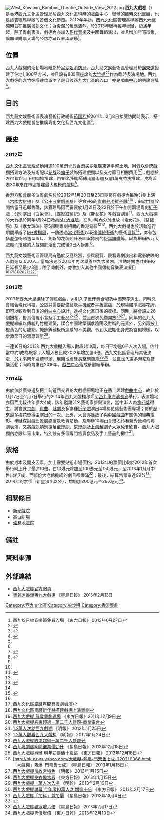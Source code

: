 [[File:West_Kowloon_Bamboo_Theatre_Outside_View_2012.jpg|thumb]]
'''西九大戲棚'''（{{lang-en|'''West Kowloon Bamboo Theatre'''}}）是[[香港|香港]][[西九文化區管理局|西九文化區管理局]]於[[西九文化區|西九文化區]]現時的[[戲曲中心|戲曲中心]]，舉辦的臨時[[文化|文化]][[節目|節目]]，也是該管理局舉辦的首個文化節目。2012年年初，西九文化區管理局舉辦西九大戲棚時旨在推廣[[粵劇|粵劇]]文化；及後鑑於反應熱烈，於2013年起再每年舉辦，於該年起，除了粵劇表演，戲棚內亦加入[[現代音樂|現代音樂]]及中國舞蹈演出，並且增加年宵市集，讓無法購票入場的公眾亦可以參與活動<ref>[http://orientaldaily.on.cc/cnt/news/20120828/00176_021.html 西九12月搞音樂節免費入場] {{Wayback|url=http://orientaldaily.on.cc/cnt/news/20120828/00176_021.html |date=20120831012447 }} 《東方日報》 2012年8月27日</ref>。

==位置==
西九大戲棚的活動場地毗鄰於[[尖沙咀消防局|尖沙咀消防局]]，西九龍文娛藝術區管理局於[[廣東道|廣東道]]搭建了佔地1,800平方米，並且設有800個座席的[[竹棚|大竹棚]]<ref name="econ">{{cite web |language=zh-hant |publisher=[[香港經濟日報|香港經濟日報]] |date=2011年12月9日 |title=西九搭棚做大戲 鑼鼓賀歲 }}</ref><ref>{{cite web |language=zh-hant |publisher=[[信報財經新聞|信報財經新聞]] |date=2012年1月11日 |title=西九大戲棚粵劇 汪明荃出手 好潮好時尚 }}</ref>作為臨時表演場地。西九大戲棚的大竹棚搭建位置除了是日後[[西九文化區|西九文化區]]的入口，亦是[[戲曲中心|戲曲中心]]的興建選址<ref name="brief">{{cite web |language=zh-hant |publisher=[[am730|am730]] |date=2011年12月9日 |title=農曆新年響首炮 西九搭大戲棚演粵劇 }}</ref>。

==目的==
西九龍文娛藝術區表演藝術行政總監[[茹國烈|茹國烈]]於2011年12月8日接受訪問時表示，搭建西九大戲棚旨在推廣粵劇文化及西九文化區<ref name="mp" />。

==歷史==
=== 2012年 ===
[[西九文化區管理局|西九文化區管理局]]動用逾100萬港元於香港尖沙咀廣東道平整土地、用[[竹|竹]]以傳統戲棚搭建方法及技術配以[[花牌|花牌]]及[[旗子|旗子]]裝飾搭建戲棚以及支付節目相關費用<ref name="econ" /><ref name="mp">{{cite web |language=zh-hant |publisher=[[明報|明報]] |date=2011年12月9日 |title=西九出資農曆年搭戲棚  }}</ref>；戲棚於2011年12月下旬開始搭建，由10名搭棚師傅用逾兩週及逾1萬支竹技搭建，成為香港30年來在市區搭建最大規模的戲棚<ref>{{cite web |language=zh-hant |publisher=[[文汇报_(香港)|文匯報]] |date=2012年1月21日 |title=萬竹搭西九大戲棚 開鑼爆棚 }}</ref>。

[[香港八和會館|香港八和會館]]多位粵劇[[名伶|名伶]]於2012年1月20日至23日期間在戲棚內每晚分別上演《[[六國大封相|六國大封相]]》及《[[公主刁蠻駙馬驕|公主刁蠻駙馬驕]]》等合共5齣[[粵劇|粵劇]][[折子戲|神功折子戲]]<ref name="brief" /><ref name="mp" />；由於[[門票|門票]]於開售當日迅即售罄，該管理局因而需要於1月21日及22日於下午加開兩場粵劇[[折子戲|折子戲]]；分別演出《[[白兔會|白兔會]]》、《[[蝶影紅梨記|蝶影紅梨記]]》及《[[帝女花|帝女花]]》等戲寶劇目<ref>{{cite web |language=zh-hant |publisher=[[東方日報|東方日報]] |date=2011年12月23日 |title=西九大戲棚加開兩日場 }}</ref>。西九大戲棚的大竹棚於同年1月24日改為[[M+大戲院|M+大戲院]]，在8小時內分別播放《帝女花》、《琵琶怨》及《孝女珠珠》等5部與粵劇相關的[[香港電影|香港電影]]<ref name="econ" /><ref>{{cite web |language=zh-hant |publisher=[[文汇报_(香港)|文匯報]] |date=2011年12月9日 |title=西九文化區神功戲賀歲 戲曲中心選址搭大戲棚 料吸引逾萬人 }}</ref>。西九大戲棚也於活動進行期間舉辦了[[M+戲棚展|M+戲棚展]]{{notetag|1=因2012年1月20日休場而把舉辦日期提早一日進行}}，一個透過[[當代藝術|當代藝術]]以表達[[傳統藝術|傳統藝術]]的藝術[[展覽|展覽]]<ref name="econ" />，亦有包括[[老倌|老倌]]街頭造型照片、創新的花牌設計及圖案特別的[[祈福|祈福]][[旗幟|旗幟]]等。因為舉辦西九大戲棚而搭建的大戲棚於活動完成後3日內拆卸<ref name="extend">{{cite web |language=zh-hant |publisher=[[星島日報|星島日報]] |date=2012年1月25日 |title=「大戲棚」成功明年添食 }}</ref>。

西九龍文娛藝術區管理局有鑑於反應熱烈，參與展覽、觀看粵劇演出和電影放映的人數逾12,000人。當局決定於2013年再次舉辦西九大戲棚，活動時間也計劃由6日延長至最少3週；除了粵劇外，亦會加入其他中國傳統音樂表演項目<ref name="extend" /><ref>[http://hk.news.yahoo.com/西九文化區農曆年間有粵劇表演-074400959.html 西九文化區農曆年間有粵劇表演]</ref><ref>[http://hk.news.yahoo.com/西九文化區農曆新年將搭建戲棚上演粵劇-043300114.html 西九文化區農曆新年將搭建戲棚上演粵劇]</ref><ref>[http://orientaldaily.on.cc/cnt/news/20111209/00176_018.html 西九大戲棚 賀歲粵劇連場] {{Wayback|url=http://orientaldaily.on.cc/cnt/news/20111209/00176_018.html |date=20120110074351 }} 《東方日報》2011年12月9日</ref><ref>[http://hk.news.yahoo.com/%E8%A5%BF%E4%B9%9D%E5%A4%A7%E6%88%B2%E6%A3%9A%E7%B5%90%E6%9D%9F%E8%B6%85%E9%81%8E-%E8%90%AC%E4%BA%8C%E5%8D%83%E4%BA%BA%E5%8F%83%E8%A7%80-092400087.html 西九大戲棚結束超過一萬二千人參觀-商業電台]</ref><ref>[http://hk.news.yahoo.com/1-2萬人次訪西九戲棚-212254737.html 1.2萬人次訪西九戲棚] 《明報》 2012年1月25日</ref><ref>[http://hk.news.yahoo.com/1-2萬人觀看西九大戲棚-123014639.html 1.2萬人觀看西九大戲棚] 《明報》 2012年1月24日</ref><ref>[http://hk.news.yahoo.com/西九大戲棚結束超過-萬二千人參觀-092400087.html 西九大戲棚結束超過一萬二千人參觀]</ref>。

=== 2013年 ===
2013年西九大戲棚除了傳統戲曲，亦引入了無伴奏合唱及中國舞等演出，同時又會結合現代科技，公眾只需要配備[[智能手機|智能手機]]或者[[平板電腦|平板電腦]]，於現場瞄準戲棚花牌，即可以觀看到日後的[[戲曲中心|戲曲中心]]設計，透視文化區日後的模樣。同時，將會設立26個攤檔，售賣傳統小食及手工藝品<ref>[http://hk.news.yahoo.com/西九粵劇歲晚開鑼票價勁升-220319536.html 西九粵劇歲晚開鑼票價勁升] 《星島日報》 2012年12月18日</ref><ref>[http://orientaldaily.on.cc/cnt/news/20121218/00176_048.html 西九大戲棚再辦 明年初票價十級跳] {{Wayback|url=http://orientaldaily.on.cc/cnt/news/20121218/00176_048.html |date=20140324100102 }} 《東方日報》 2013年12月18日</ref>，並且首次免費開放<ref>[http://hk.news.yahoo.com/大戲棚-熱爆-門票售七成-220246366.html; 「大戲棚」熱爆 門票售七成] 《星島日報》 2013年1月15日</ref><ref>[http://hk.news.yahoo.com/西九大戲棚加故宮特色-211025971.html 西九大戲棚加故宮特色] 《明報》 2013年1月15日</ref>。同年的西九大戲棚繼續以傳統的竹棚建築，糅合中國建築講求陰陽及對稱的元素外，另外再披上橙黃色的尼龍網，掩飾鋅鐵板所造成的不美觀，令到大戲棚化身成為宮殿模樣，以增添節日的濃厚氣氛<ref>[http://orientaldaily.on.cc/cnt/news/20130115/00176_039.html 西九大戲棚披衣變宮殿] {{Wayback|url=http://orientaldaily.on.cc/cnt/news/20130115/00176_039.html |date=20130118062452 }} 《東方日報》 2013年1月15日</ref>。

一連16日的2013年西九大戲棚入場人數超越10萬，每日平均逾6千人次入場，估計當中約1成為旅客；入場入數比較2012年增加逾6倍。西九文化區管理局其後決定，於未來兩年繼續舉辦，展期或會延長至兩個月<ref>[http://hk.news.yahoo.com/西九大戲棚十萬人次入場-123318971.html 西九大戲棚十萬人次入場] {{Wayback|url=http://hk.news.yahoo.com/%E8%A5%BF%E4%B9%9D%E5%A4%A7%E6%88%B2%E6%A3%9A%E5%8D%81%E8%90%AC%E4%BA%BA%E6%AC%A1%E5%85%A5%E5%A0%B4-123318971.html |date=20130219071015 }} 《明報》 2013年2月16日</ref><ref>[http://orientaldaily.on.cc/cnt/news/20130217/00176_038.html 西九大戲棚謝幕 今年吸10萬人次 增逾十倍] {{Wayback|url=http://orientaldaily.on.cc/cnt/news/20130217/00176_038.html |date=20130221004911 }} 《東方日報》 2013年2月17日</ref>，並且加入更多舞蹈及音樂活動；同時考慮在2016年，[[戲曲中心|戲曲中心]]落成後繼續舉辦。

=== 2014年 ===
由於位於廣東道及柯士甸道西交界的大戲棚原場地正在動工興建[[戲曲中心|戲曲中心]]，故此於1月17日至2月7日舉行的2014年西九大戲棚移師至[[西九龍海濱長廊|西九龍海濱長廊]]舉行，表演場地亦因而比較往年擴大4成，該年邀請61名藝術家參與演出，當中33人為[[梅花獎|梅花獎]]得主，將會就[[京劇|京劇]]、[[崑曲|崑曲]]、[[越劇|越劇]]及多劇種[[折子戲|折子戲]]演出4場梅花獎藝術團專場；屬於歷來最多梅花獎得主演出的一次。此外，大會亦播放了與[[中國戲曲|中國戲曲]]有關係的經典電影、舉辦探討戲曲發展講座及教育活動，及舉辦10場由香港名伶和新秀擔綱的粵劇表演，又將戲劇類別擴展至[[崑劇|崑劇]]、[[京崑劇|京崑劇]]及[[上海|上海]][[越劇|越劇]]予大眾免費欣賞。西九大戲棚內亦設年宵市集，特別設有多個專門售賣食品及手工藝品的攤位<ref>[https://hk.news.yahoo.com/%E8%A5%BF%E4%B9%9D%E5%A4%A7%E6%88%B2%E6%A3%9A-%E5%8A%A0%E6%96%99-%E5%85%BC%E5%8A%A0%E5%83%B9-214751984.html 西九大戲棚「加料」兼加價] {{Wayback|url=https://hk.news.yahoo.com/%E8%A5%BF%E4%B9%9D%E5%A4%A7%E6%88%B2%E6%A3%9A-%E5%8A%A0%E6%96%99-%E5%85%BC%E5%8A%A0%E5%83%B9-214751984.html |date=20141104112208 }} 《星島日報》 2013年10月4日</ref>。

==票格==
由於成本及開支因素，加上需要貼近市場價格，2013年的票價比較於2012年首次舉行時上升了最少10倍，由10港元增加至100港元至150港元，至2013年1月月中售出約7成，而部份大老倌擔綱的劇目都爆滿<ref>{{Cite web |url=http://hk.news.yahoo.com/%E8%A5%BF%E4%B9%9D%E6%88%B2%E6%A3%9A%E8%A1%A8%E6%BC%94%E9%96%80%E7%A5%A8%E5%B7%B2%E5%94%AE%E5%87%BA7%E6%88%90-050900763.html |title=西九戲棚表演門票已售出7成 |accessdate=2020-09-18 |archive-date=2013-01-16 |archive-url=https://web.archive.org/web/20130116222032/http://hk.news.yahoo.com/%E8%A5%BF%E4%B9%9D%E6%88%B2%E6%A3%9A%E8%A1%A8%E6%BC%94%E9%96%80%E7%A5%A8%E5%B7%B2%E5%94%AE%E5%87%BA7%E6%88%90-050900763.html |dead-url=no }}</ref>；最後，結算售票率達99%<ref>[http://hk.news.yahoo.com/西九大戲棚觀眾增六倍-220131783.html 西九大戲棚觀眾增六倍] {{Wayback|url=http://hk.news.yahoo.com/%E8%A5%BF%E4%B9%9D%E5%A4%A7%E6%88%B2%E6%A3%9A%E8%A7%80%E7%9C%BE%E5%A2%9E%E5%85%AD%E5%80%8D-220131783.html |date=20130329010551 }} 《星島日報》 2013年2月17日</ref>。2014年的票價（新星演出以外），增加加200港元至280港元<ref>[http://orientaldaily.on.cc/cnt/news/20131210/00176_087.html 西九大戲棚票價增倍] {{Wayback|url=http://orientaldaily.on.cc/cnt/news/20131210/00176_087.html |date=20140324100231 }} 《東方日報》 2013年12月10日</ref>。

==相關條目==
* [[新光戲院|新光戲院]]
* [[高山劇場|高山劇場]]
* [[油麻地戲院|油麻地戲院]]

==備註==
<div class="references-small">
{{NoteFoot}}
</div>

==資料來源==
{{Reflist|3}}

==外部連結==
* [http://www.westkowloon.hk/bambootheatre 西九大戲棚官方網頁]
* [http://hk.news.yahoo.com/粵劇迷逼爆西九大戲棚-220545041.html 粵劇迷逼爆西九大戲棚]{{Wayback|url=http://hk.news.yahoo.com/%E7%B2%B5%E5%8A%87%E8%BF%B7%E9%80%BC%E7%88%86%E8%A5%BF%E4%B9%9D%E5%A4%A7%E6%88%B2%E6%A3%9A-220545041.html |date=20130218055241 }} 《星島日報》 2013年2月13日


{{西九文化區}}

[[Category:西九文化區|Category:西九文化區]]
[[Category:尖沙咀|Category:尖沙咀]]
[[Category:香港粵劇|Category:香港粵劇]]